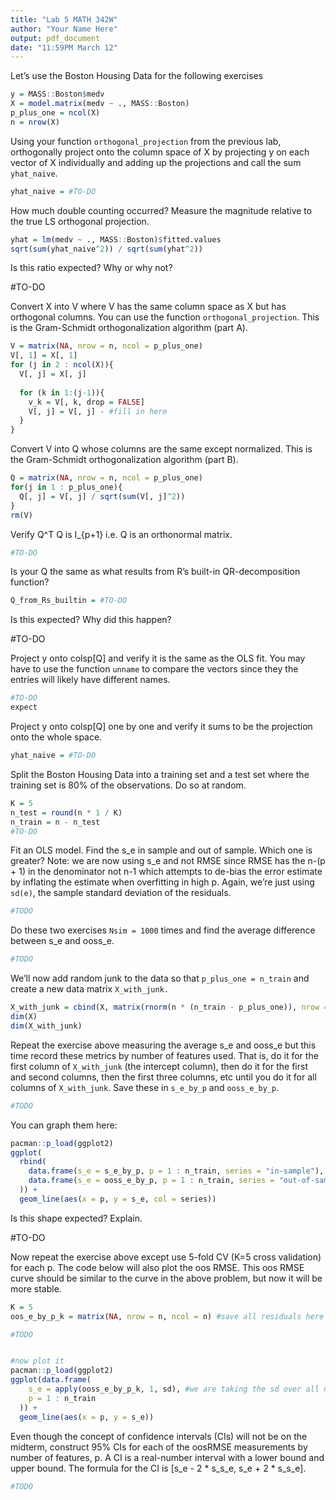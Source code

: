 ```yaml
---
title: "Lab 5 MATH 342W"
author: "Your Name Here"
output: pdf_document
date: "11:59PM March 12"
---
```



Let's use the Boston Housing Data for the following exercises

```r
y = MASS::Boston$medv
X = model.matrix(medv ~ ., MASS::Boston)
p_plus_one = ncol(X)
n = nrow(X)
```

Using your function `orthogonal_projection` from the previous lab, orthogonally project onto the column space of X by projecting y on each vector of X individually and adding up the projections and call the sum `yhat_naive`.

```r
yhat_naive = #TO-DO
```

How much double counting occurred? Measure the magnitude relative to the true LS orthogonal projection.

```r
yhat = lm(medv ~ ., MASS::Boston)$fitted.values
sqrt(sum(yhat_naive^2)) / sqrt(sum(yhat^2))
```

Is this ratio expected? Why or why not?

#TO-DO

Convert X into V where V has the same column space as X but has orthogonal columns. You can use the function `orthogonal_projection`. This is the Gram-Schmidt orthogonalization algorithm (part A).

```r
V = matrix(NA, nrow = n, ncol = p_plus_one)
V[, 1] = X[, 1]
for (j in 2 : ncol(X)){
  V[, j] = X[, j]
  
  for (k in 1:(j-1)){
    v_k = V[, k, drop = FALSE]
    V[, j] = V[, j] - #fill in here
  }
}
```

Convert V into Q whose columns are the same except normalized. This is the Gram-Schmidt orthogonalization algorithm (part B).

```r
Q = matrix(NA, nrow = n, ncol = p_plus_one)
for(j in 1 : p_plus_one){
  Q[, j] = V[, j] / sqrt(sum(V[, j]^2))
}
rm(V)
```

Verify Q^T Q is I_{p+1} i.e. Q is an orthonormal matrix.

```r
#TO-DO
```

Is your Q the same as what results from R's built-in QR-decomposition function?

```r
Q_from_Rs_builtin = #TO-DO
```
 
Is this expected? Why did this happen?

#TO-DO

Project y onto colsp[Q] and verify it is the same as the OLS fit. You may have to use the function `unname` to compare the vectors since they the entries will likely have different names.

```r
#TO-DO
expect
```

Project y onto colsp[Q] one by one and verify it sums to be the projection onto the whole space.

```r
yhat_naive = #TO-DO
```

Split the Boston Housing Data into a training set and a test set where the training set is 80% of the observations. Do so at random.

```r
K = 5
n_test = round(n * 1 / K)
n_train = n - n_test
#TO-DO
```

Fit an OLS model. Find the s_e in sample and out of sample. Which one is greater? Note: we are now using s_e and not RMSE since RMSE has the n-(p + 1) in the denominator not n-1 which attempts to de-bias the error estimate by inflating the estimate when overfitting in high p. Again, we're just using `sd(e)`, the sample standard deviation of the residuals.

```r
#TODO
```

Do these two exercises `Nsim = 1000` times and find the average difference between s_e and ooss_e. 

```r
#TODO
```

We'll now add random junk to the data so that `p_plus_one = n_train` and create a new data matrix `X_with_junk.`

```r
X_with_junk = cbind(X, matrix(rnorm(n * (n_train - p_plus_one)), nrow = n))
dim(X)
dim(X_with_junk)
```

Repeat the exercise above measuring the average s_e and ooss_e but this time record these metrics by number of features used. That is, do it for the first column of `X_with_junk` (the intercept column), then do it for the first and second columns, then the first three columns, etc until you do it for all columns of `X_with_junk`. Save these in `s_e_by_p` and `ooss_e_by_p`.


```r
#TODO
```

You can graph them here:

```r
pacman::p_load(ggplot2)
ggplot(
  rbind(
    data.frame(s_e = s_e_by_p, p = 1 : n_train, series = "in-sample"),
    data.frame(s_e = ooss_e_by_p, p = 1 : n_train, series = "out-of-sample")
  )) +
  geom_line(aes(x = p, y = s_e, col = series))
```
 
Is this shape expected? Explain.

#TO-DO


Now repeat the exercise above except use 5-fold CV (K=5 cross validation) for each p. The code below will also plot the oos RMSE. This oos RMSE curve should be similar to the curve in the above problem, but now it will be more stable. 


```r
K = 5
oos_e_by_p_k = matrix(NA, nrow = n, ncol = n) #save all residuals here - each row are the residuals for number of features = j

#TODO


#now plot it
pacman::p_load(ggplot2)
ggplot(data.frame(
    s_e = apply(ooss_e_by_p_k, 1, sd), #we are taking the sd over all n oos residuals
    p = 1 : n_train
  )) +
  geom_line(aes(x = p, y = s_e))

```

Even though the concept of confidence intervals (CIs) will not be on the midterm, construct 95% CIs for each of the oosRMSE measurements by number of features, p. A CI is a real-number interval with a lower bound and upper bound. The formula for the CI is [s_e - 2 * s_s_e, s_e + 2 * s_s_e].


```r
#TODO
```
